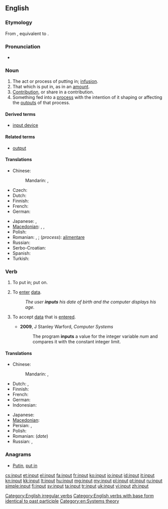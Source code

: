 {{wikipedia}}
==English==

===Etymology===
From {{etyl|enm}} {{term|inputten|lang=enm}}, equivalent to {{prefix|in|put|lang=-}}.

===Pronunciation===
* {{IPA|/ˈɪnpʊt/}}

===Noun===
{{en-noun}}

# The act or process of putting in; [[infusion]].
# That which is put in, as in an [[amount]].
# [[contribution|Contribution]], or share in a contribution.
# Something fed into a [[process]] with the intention of it shaping or affecting the [[outputs]] of that process.

====Derived terms====
* [[input device]]

====Related terms====
* [[output]]

====Translations====
{{trans-top|something fed into a process}}
* Chinese:
*: Mandarin: {{t-|cmn|輸入|sc=Hani}},  {{t-|cmn|输入|tr=shūrù|sc=Hani}}
* Czech: {{t-|cs|vstup|m}}
* Dutch: {{t+|nl|invoer}}
* Finnish: {{t-|fi|syöte}}
* French: {{t+|fr|entrée|f}}
* German: {{t+|de|Eingabe|f}}
{{trans-mid}}
* Japanese: {{t+|ja|入力|tr=にゅうりょく, nyūryoku}},  {{t+|ja|インプット|tr=inputto}}
* [[Macedonian]]: {{t-|mk|внос|m|tr=vnos}},  {{t-|mk|влез|m|tr=vlez}},  {{t-|mk|вложување|n|tr=vložúvanje}}
* Polish: {{t+|pl|wkład}}
* Romanian: {{t-|ro|intrare|f}}, {{t-|ro|intrări|f|p}}; (''process''): [[alimentare]] {{f|s}}
* Russian: {{t+|ru|ввод|m|tr=vvod}}
* Serbo-Croatian: {{t-|sh|unos}}
* Spanish: {{t-|es|insumo|m}}
* Turkish: {{t+|tr|girdi}}
{{trans-bottom}}

===Verb===
{{en-verb|inputs|inputting|'''input''' or '''[[inputted]]'''}}

# {{transitive}} To put in; put on.
# {{transitive}} To [[enter#Verb|enter]] [[data]].
#: ''The user '''inputs''' his date of birth and the computer displays his age.''
# {{transitive}} To accept [[data]] that is [[enter]]ed.
#* '''2009''', J Stanley Warford, ''Computer Systems''
#*: The program '''inputs''' a value for the integer variable ''num'' and compares it with the constant integer limit.

====Translations====
{{trans-top|to enter data}}
* Chinese:
*: Mandarin: {{t-|cmn|輸入|sc=Hani}},  {{t-|cmn|输入|tr=shūrù|sc=Hani}}
* Dutch: {{t-|nl|ingeven}}, {{t+|nl|invoeren}}
* Finnish: {{t+|fi|syöttää}}
* French: {{t+|fr|rentrer}}
* German: {{t+|de|eingeben}}
* Indonesian: {{t+|id|masuk|alt=memasukkan}}
{{trans-mid}}
* Japanese: {{t+|ja|入力|alt=入力する|tr=にゅうりょくする, nyūryoku-suru}}
* [[Macedonian]]: {{t-|mk|внeсува|tr=vnésuva}}
* Persian: {{t+|fa|درونداد}},  {{t-|fa|دروندادن}}
* Polish: {{t-|pl|wprowadzać dane}}
* Romanian: {{t+|ro|introduce}} (''date'')
* Russian: {{t+|ru|вводить|tr=vvodít'}} {{impf}}, {{t+|ru|ввести|tr=vvestí}} {{pf.}}
{{trans-bottom}}

===Anagrams===
* [[Putin#English|Putin]], [[put in#English|put in]]

[[Category:English irregular verbs]]
[[Category:English verbs with base form identical to past participle]]
[[Category:en:Systems theory]]

[[cs:input]]
[[et:input]]
[[el:input]]
[[fa:input]]
[[fr:input]]
[[ko:input]]
[[io:input]]
[[id:input]]
[[it:input]]
[[kn:input]]
[[kk:input]]
[[lt:input]]
[[hu:input]]
[[mg:input]]
[[my:input]]
[[pl:input]]
[[pt:input]]
[[ru:input]]
[[simple:input]]
[[fi:input]]
[[sv:input]]
[[ta:input]]
[[tr:input]]
[[uk:input]]
[[vi:input]]
[[zh:input]]